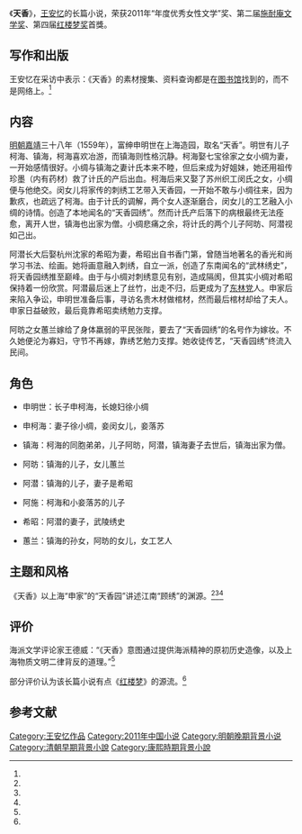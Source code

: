 {{otheruses|subject=王安忆的长篇小说《天香》|other=其他同名条目|天香}}
{{Infobox Book 
|图像      = <!-- [[File:|200px]] -->
|图像说明  = 
|书名      = 《天香》
|作者      = [[王安忆|王安忆]]
|原名      = 
|译者      = 
|插图      = 
|封面设计  = 
|出版地    = {{CHNML}}
|语言      = [[简体中文|简体中文]]
|系列      = 
|题材      = 
|类型      = [[长篇小说|长篇小说]]
|出版者    = 人民文学出版社
|出版日期  = 2011年5月24日
|中文版    = 
|媒介      = [[印刷|印刷]]（平装书）
|页数      = 407
|开本      = 
|isbn      = 9787020084593
|oclc      = 
|杜威十进制图书分类法= 
|美国国会图书馆图书分类法= 
|上一部作品= 
|下一部作品= 
|引用      = 
|被引用    = 
}}

《'''天香'''》，[[王安忆|王安忆]]的长篇小说，荣获2011年“年度优秀女性文学”奖、第二届[[施耐庵文学奖|施耐庵文学奖]]、第四届[[红楼梦奖|红楼梦奖]]首獎。

==写作和出版==
王安忆在采访中表示：《天香》的素材搜集、资料查询都是在[[图书馆|图书馆]]找到的，而不是网络上。<ref name="at" />

==内容==
[[明朝|明朝]][[嘉靖|嘉靖]]三十八年（1559年），富绅申明世在上海造园，取名“天香”。明世有儿子柯海、镇海，柯海喜欢冶游，而镇海则性格沉静。柯海娶七宝徐家之女小绸为妻，一开始感情很好。小绸与镇海之妻计氏本来不睦，但后来成为好姐妹，她还用祖传珍墨（内有药材）救了计氏的产后出血。柯海后来又娶了苏州织工闵氏之女，小绸便与他绝交。闵女儿将家传的刺绣工艺带入天香园，一开始不敢与小绸往来，因为歉疚，也疏远了柯海。由于计氏的调解，两个女人逐渐磨合，闵女儿的工艺融入小绸的诗情。创造了本地闻名的“天香园绣”。然而计氏产后落下的病根最终无法痊愈，离开人世，镇海也出家为僧。小绸悲痛之余，将计氏的两个儿子阿昉、阿潜视如己出。

阿潜长大后娶杭州沈家的希昭为妻，希昭出自书香门第，曾随当地著名的香光和尚学习书法、绘画。她将画意融入刺绣，自立一派，创造了东南闻名的“武林绣史”，将天香园绣推至巅峰。由于与小绸对刺绣意见有别，造成隔阂，但其实小绸对希昭保持着一份欣赏。阿潜最后迷上了丝竹，出走不归，后更成为了[[东林党|东林党]]人。申家后来陷入争讼，申明世准备后事，寻访名贵木材做棺材，然而最后棺材却给了夫人。申家日益破败，最后竟靠希昭卖绣勉力支撑。

阿昉之女蕙兰嫁给了身体羸弱的平民张陛，要去了“天香园绣”的名号作为嫁妆。不久她便沦为寡妇，守节不再嫁，靠绣艺勉力支撑。她收徒传艺，“天香园绣”终流入民间。

==角色==
*申明世：长子申柯海，长媳妇徐小绸

*申柯海：妻子徐小绸，妾闵女儿，妾落苏

*镇海：柯海的同胞弟弟，儿子阿昉，阿潜，镇海妻子去世后，镇海出家为僧。

*阿昉：镇海的儿子，女儿蕙兰

*阿潜：镇海的儿子，妻子是希昭

*阿施：柯海和小妾落苏的儿子

*希昭：阿潜的妻子，武陵绣史

*蕙兰：镇海的孙女，阿昉的女儿，女工艺人

==主题和风格==
《天香》以上海“申家”的“天香园”讲述江南“顾绣”的渊源。<ref name="lion" /><ref name="fox" /><ref name="duck" />

==评价==
海派文学评论家王德威：“《天香》意图通过提供海派精神的原初历史造像，以及上海物质文明二律背反的道理。”<ref name="at" />

部分评价认为该长篇小说有点《[[红楼梦|红楼梦]]》的源流。<ref name="bee" />

==参考文献==
{{reflist|refs=

<ref name="at" >{{cite web |url=http://style.sina.com.cn/cul/books/2011-07-28/074281493.shtml |title=王安忆：故纸堆里出《天香》 |accessdate=2011 |publisher=新浪网 |work= |language=zh-hans |archive-date=2019-09-20 |archive-url=https://web.archive.org/web/20190920181759/http://style.sina.com.cn/cul/books/2011-07-28/074281493.shtml |dead-url=no }}</ref>

<ref name="bee">{{cite web|url=http://www.ycwb.com/ePaper/ycwb/html/2011-02/13/content_1037479.htm|title=王安忆新小说《天香》|accessdate=|publisher=金羊网|work=|language=zh-hans|deadurl=yes|archiveurl=https://web.archive.org/web/20110816141605/http://www.ycwb.com/ePaper/ycwb/html/2011-02/13/content_1037479.htm|archivedate=2011-08-16}}</ref>

<ref name="lion" >{{cite web |url=http://book.ifeng.com/shuxun/detail_2011_05/27/6672568_0.shtml |title=王安忆新作《天香》细说晚明故事 |accessdate=2011 |publisher=凤凰网 |work= |language=zh-hans |archive-date=2019-09-18 |archive-url=https://web.archive.org/web/20190918144406/http://book.ifeng.com/shuxun/detail_2011_05/27/6672568_0.shtml |dead-url=no }}</ref>

<ref name="fox">{{cite web|url=http://www.dfdaily.com/html/1170/2011/4/24/596520.shtml|title=《天香》：王安忆的上海“考古学”|accessdate=2011|publisher=东方早报|work=|language=zh-hans|deadurl=yes|archiveurl=https://web.archive.org/web/20140201184328/http://www.dfdaily.com/html/1170/2011/4/24/596520.shtml|archivedate=2014-02-01}}</ref>

<ref name="duck" >{{cite web |url=http://legal.people.com.cn/h/2011/0805/c226563-103642635.html |title=王安忆《天香》：溯源“顾绣”前世今生 |accessdate=2011 |publisher=人民网 |work= |language=zh-hans |archive-url=https://web.archive.org/web/20140203130357/http://legal.people.com.cn/h/2011/0805/c226563-103642635.html |archive-date=2014-02-03 |dead-url=yes }}</ref>

}}

{{王安忆作品}}
{{紅樓夢獎|第四屆}}
{{施耐庵文学奖}}
{{DEFAULTSORT:T天}}
[[Category:王安忆作品|Category:王安忆作品]]
[[Category:2011年中国小说|Category:2011年中国小说]]
[[Category:明朝晚期背景小说|Category:明朝晚期背景小说]]
[[Category:清朝早期背景小說|Category:清朝早期背景小說]]
[[Category:康熙時期背景小說|Category:康熙時期背景小說]]